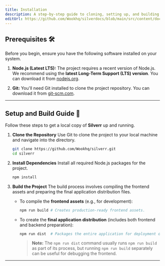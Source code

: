 ```yaml
---
title: Installation
description: A step-by-step guide to cloning, setting up, and building the Silverr project.
editUrl: https://github.com/Wookhq/silverdocs/blob/main/src/content/docs/installation/build.mdx
---
```


## Prerequisites 🛠️

Before you begin, ensure you have the following software installed on your system.

<Steps>

1.  **Node.js (Latest LTS):**
    The project requires a recent version of Node.js. We recommend using the **latest Long-Term Support (LTS) version**.
    You can download it from [nodejs.org](https://nodejs.org/en/download).

2.  **Git:**
    You'll need Git installed to clone the project repository.
    You can download it from [git-scm.com](https://git-scm.com/downloads).

</Steps>

---

## Setup and Build Guide 🚀

Follow these steps to get a local copy of **Silverr** up and running.

<Steps>

1.  **Clone the Repository**
    Use Git to clone the project to your local machine and navigate into the directory.

    ```bash
    git clone https://github.com/Wookhq/silverr.git
    cd silverr
    ```

2.  **Install Dependencies**
    Install all required Node.js packages for the project.

    ```bash
    npm install
    ```

3.  **Build the Project**
    The build process involves compiling the frontend assets and preparing the final application distribution files.

    * To compile the **frontend assets** (e.g., for development):
        ```bash
        npm run build # Creates production-ready frontend assets.
        ```
    * To create the **final application distribution** (includes both frontend and backend preparation):
        ```bash
        npm run dist  # Packages the entire application for deployment or distribution.
        ```
        > **Note:** The `npm run dist` command usually runs `npm run build` as part of its process, but running `npm run build` separately can be useful for debugging the frontend.

</Steps>

---


<Analytics />
